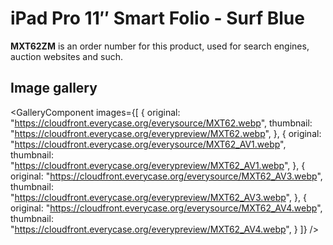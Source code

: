 
# iPad Pro 11″ Smart Folio - Surf Blue

<Callout type='info' emoji='👉🏻'>**MXT62ZM** is an order number for this product, used for search engines, auction websites and such.</Callout>

## Image gallery

<GalleryComponent
    images={[
      {
        original: "https://cloudfront.everycase.org/everysource/MXT62.webp",
        thumbnail: "https://cloudfront.everycase.org/everypreview/MXT62.webp",
      },
      {
        original: "https://cloudfront.everycase.org/everysource/MXT62_AV1.webp",
        thumbnail: "https://cloudfront.everycase.org/everypreview/MXT62_AV1.webp",
      },
      {
        original: "https://cloudfront.everycase.org/everysource/MXT62_AV3.webp",
        thumbnail: "https://cloudfront.everycase.org/everypreview/MXT62_AV3.webp",
      },
      {
        original: "https://cloudfront.everycase.org/everysource/MXT62_AV4.webp",
        thumbnail: "https://cloudfront.everycase.org/everypreview/MXT62_AV4.webp",
      }
    ]}
  />
